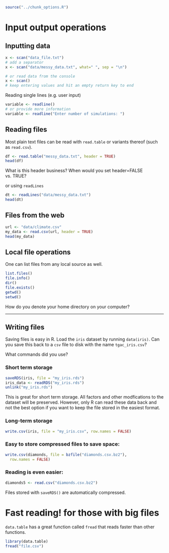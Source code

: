 ```r
source("../chunk_options.R")
```

# Input output operations

## Inputting data

```r
x <- scan("data_file.txt")
# add a separator
x <- scan("data/messy_data.txt", what=" ", sep = "\n")

# or read data from the console
x <- scan()
# keep entering values and hit an empty return key to end
```
Reading single lines (e.g. user input)

```r
variable <- readline()
# or provide more information
variable <- readline("Enter number of simulations: ")
```


## Reading files  
Most plain text files can be read with `read.table` or variants thereof (such as `read.csv`).

```r
df <- read.table("messy_data.txt", header = TRUE)
head(df)
```

What is this header business?  When would you set header=FALSE vs. TRUE?

or using `readLines`

```r
dt <- readLines("data/messy_data.txt")
head(dt)
```

## Files from the web

```r
url <- "data/climate.csv"
my_data <- read.csv(url, header = TRUE)
head(my_data)
```

## Local file operations

One can list files from any local source as well.

```r
list.files()
file.info()
dir()
file.exists()
getwd()
setwd()
```

How do you denote your home directory on your computer?


---



## Writing files

Saving files is easy in R. Load the `iris` dataset by running `data(iris)`. Can you save this back to a `csv` file to disk with the name `tgac_iris.csv`?

What commands did you use?


### Short term storage

```r
saveRDS(iris, file = "my_iris.rds")
iris_data <- readRDS("my_iris.rds")
unlink("my_iris.rds")
```
This is great for short term storage. All factors and other modfications to the dataset will be preserved. However, only R can read these data back and not the best option if you want to keep the file stored in the easiest format.

### Long-term storage

```r
write.csv(iris, file = "my_iris.csv", row.names = FALSE)
```

### Easy to store compressed files to save space:

```r
write.csv(diamonds, file = bzfile("diamonds.csv.bz2"),
  row.names = FALSE)
```

### Reading is even easier:

```r
diamonds5 <- read.csv("diamonds.csv.bz2")
```

Files stored with `saveRDS()` are automatically compressed.


# Fast reading! for those with big files

`data.table` has a great function called `fread` that reads faster than other functions. 

```r
library(data.table)
fread("file.csv")
```
